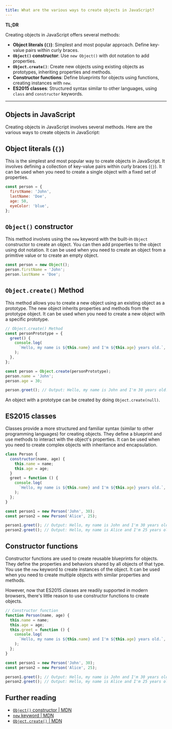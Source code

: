 ```yaml
---
title: What are the various ways to create objects in JavaScript?
---
```


**TL;DR**

Creating objects in JavaScript offers several methods:

- **Object literals (`{}`)**: Simplest and most popular approach. Define key-value pairs within curly braces.
- **`Object()` constructor**: Use `new Object()` with dot notation to add properties.
- **`Object.create()`**: Create new objects using existing objects as prototypes, inheriting properties and methods.
- **Constructor functions**: Define blueprints for objects using functions, creating instances with `new`.
- **ES2015 classes**: Structured syntax similar to other languages, using `class` and `constructor` keywords.

---

## Objects in JavaScript

Creating objects in JavaScript involves several methods. Here are the various ways to create objects in JavaScript:

## Object literals (`{}`)

This is the simplest and most popular way to create objects in JavaScript. It involves defining a collection of key-value pairs within curly braces (`{}`). It can be used when you need to create a single object with a fixed set of properties.

```js
const person = {
  firstName: 'John',
  lastName: 'Doe',
  age: 50,
  eyeColor: 'blue',
};
```

## `Object()` constructor

This method involves using the `new` keyword with the built-in `Object` constructor to create an object. You can then add properties to the object using dot notation. It can be used when you need to create an object from a primitive value or to create an empty object.

```js
const person = new Object();
person.firstName = 'John';
person.lastName = 'Doe';
```

## `Object.create()` Method

This method allows you to create a new object using an existing object as a prototype. The new object inherits properties and methods from the prototype object. It can be used when you need to create a new object with a specific prototype.

```js
// Object.create() Method
const personPrototype = {
  greet() {
    console.log(
      `Hello, my name is ${this.name} and I'm ${this.age} years old.`,
    );
  },
};

const person = Object.create(personPrototype);
person.name = 'John';
person.age = 30;

person.greet(); // Output: Hello, my name is John and I'm 30 years old.
```

An object with a prototype can be created by doing `Object.create(null)`.

## ES2015 classes

Classes provide a more structured and familiar syntax (similar to other programming languages) for creating objects. They define a blueprint and use methods to interact with the object's properties. It can be used when you need to create complex objects with inheritance and encapsulation.

```js
class Person {
  constructor(name, age) {
    this.name = name;
    this.age = age;
  }
  greet = function () {
    console.log(
      `Hello, my name is ${this.name} and I'm ${this.age} years old.`,
    );
  };
}

const person1 = new Person('John', 30);
const person2 = new Person('Alice', 25);

person1.greet(); // Output: Hello, my name is John and I'm 30 years old.
person2.greet(); // Output: Hello, my name is Alice and I'm 25 years old.
```

## Constructor functions

Constructor functions are used to create reusable blueprints for objects. They define the properties and behaviors shared by all objects of that type. You use the `new` keyword to create instances of the object. It can be used when you need to create multiple objects with similar properties and methods.

However, now that ES2015 classes are readily supported in modern browsers, there's little reason to use constructor functions to create objects.

```js
// Constructor function
function Person(name, age) {
  this.name = name;
  this.age = age;
  this.greet = function () {
    console.log(
      `Hello, my name is ${this.name} and I'm ${this.age} years old.`,
    );
  };
}

const person1 = new Person('John', 30);
const person2 = new Person('Alice', 25);

person1.greet(); // Output: Hello, my name is John and I'm 30 years old.
person2.greet(); // Output: Hello, my name is Alice and I'm 25 years old.
```

## Further reading

- [`Object()` constructor | MDN](https://developer.mozilla.org/en-US/docs/Web/JavaScript/Reference/Global_Objects/Object/Object)
- [`new` keyword | MDN](https://developer.mozilla.org/en-US/docs/Web/JavaScript/Reference/Operators/new)
- [`Object.create()` | MDN](https://developer.mozilla.org/en-US/docs/Web/JavaScript/Reference/Global_Objects/Object/create)
